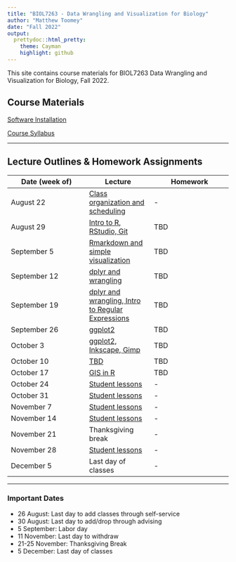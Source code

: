 ---
title: "BIOL7263 - Data Wrangling and Visualization for Biology"
author: "Matthew Toomey"
date: "Fall 2022"
output:
  prettydoc::html_pretty:
    theme: Cayman
    highlight: github
---

This site contains course materials for BIOL7263 Data Wrangling and Visualization for Biology, Fall 2022.

## Course Materials

[Software Installation](CourseMaterials/SoftwareInstallation.html)

[Course Syllabus](CourseMaterials/CourseSyllabus.html)   

___

## Lecture Outlines & Homework Assignments

Date (week of)  | Lecture | Homework
------------- |----------- | -------------
August 22  | [Class organization and scheduling]() | -  
August 29  | [Intro to R, RStudio, Git]() | TBD  
September 5  | [Rmarkdown and simple visualization]() | TBD  
September 12  | [dplyr and wrangling]() | TBD  
September 19  | [dplyr and wrangling, Intro to Regular Expressions]() | TBD  
September 26  | [ggplot2]() | TBD  
October 3  | [ggplot2, Inkscape, Gimp]() | TBD  
October 10  | [TBD]() | TBD  
October 17  | [GIS in R]() | TBD  
October 24  | [Student lessons]() | -
October 31  | [Student lessons]() | -  
November 7  | [Student lessons]() | -  
November 14  | [Student lessons]() | -  
November 21  | Thanksgiving break | -  
November 28  | [Student lessons]() | -  
December 5  | Last day of classes | -  

___

### Important Dates
- 26 August: Last day to add classes through self-service
- 30 August: Last day to add/drop through advising
- 5 September: Labor day
- 11 November: Last day to withdraw
- 21-25 November: Thanksgiving Break
- 5 December: Last day of classes


